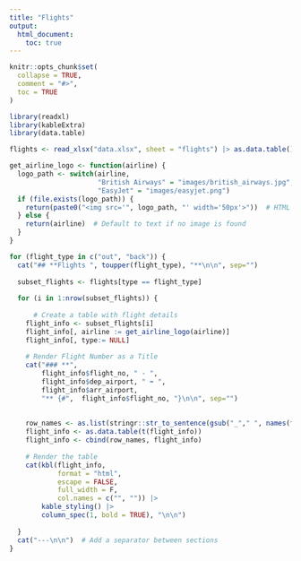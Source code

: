 ```yaml
---
title: "Flights"
output:
  html_document:
    toc: true
---
```


```r
knitr::opts_chunk$set(
  collapse = TRUE,
  comment = "#>",
  toc = TRUE
)
```

```r
library(readxl)
library(kableExtra)
library(data.table)

flights <- read_xlsx("data.xlsx", sheet = "flights") |> as.data.table()
```

```r
get_airline_logo <- function(airline) {
  logo_path <- switch(airline, 
                      "British Airways" = "images/british_airways.jpg",
                      "EasyJet" = "images/easyjet.png")
  if (file.exists(logo_path)) {
    return(paste0("<img src='", logo_path, "' width='50px'>"))  # HTML image tag
  } else {
    return(airline)  # Default to text if no image is found
  }
}

for (flight_type in c("out", "back")) {
  cat("## **Flights ", toupper(flight_type), "**\n\n", sep="")
  
  subset_flights <- flights[type == flight_type]
  
  for (i in 1:nrow(subset_flights)) {
    
      # Create a table with flight details
    flight_info <- subset_flights[i]
    flight_info[, airline := get_airline_logo(airline)]
    flight_info[, type:= NULL]
    
    # Render Flight Number as a Title
    cat("### **", 
        flight_info$flight_no, " - ", 
        flight_info$dep_airport, " ➡️ ",
        flight_info$arr_airport,
        "** {#",  flight_info$flight_no, "}\n\n", sep="")
    
      
    row_names <- as.list(stringr::str_to_sentence(gsub("_"," ", names(flight_info))))
    flight_info <- as.data.table(t(flight_info))
    flight_info <- cbind(row_names, flight_info)
    
    # Render the table
    cat(kbl(flight_info, 
            format = "html", 
            escape = FALSE,
            full_width = F,
            col.names = c("", "")) |> 
        kable_styling() |>
        column_spec(1, bold = TRUE), "\n\n")
    
  }
  cat("---\n\n")  # Add a separator between sections
}
```


